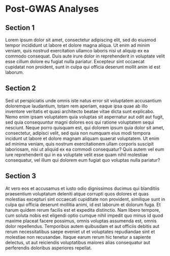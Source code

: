 # Post-GWAS Analyses

## Section 1
Lorem ipsum dolor sit amet, consectetur adipiscing elit, sed do eiusmod tempor incididunt ut labore et dolore magna aliqua. Ut enim ad minim veniam, quis nostrud exercitation ullamco laboris nisi ut aliquip ex ea commodo consequat. Duis aute irure dolor in reprehenderit in voluptate velit esse cillum dolore eu fugiat nulla pariatur. Excepteur sint occaecat cupidatat non proident, sunt in culpa qui officia deserunt mollit anim id est laborum.


## Section 2

Sed ut perspiciatis unde omnis iste natus error sit voluptatem accusantium doloremque laudantium, totam rem aperiam, eaque ipsa quae ab illo inventore veritatis et quasi architecto beatae vitae dicta sunt explicabo. Nemo enim ipsam voluptatem quia voluptas sit aspernatur aut odit aut fugit, sed quia consequuntur magni dolores eos qui ratione voluptatem sequi nesciunt. Neque porro quisquam est, qui dolorem ipsum quia dolor sit amet, consectetur, adipisci velit, sed quia non numquam eius modi tempora incidunt ut labore et dolore magnam aliquam quaerat voluptatem. Ut enim ad minima veniam, quis nostrum exercitationem ullam corporis suscipit laboriosam, nisi ut aliquid ex ea commodi consequatur? Quis autem vel eum iure reprehenderit qui in ea voluptate velit esse quam nihil molestiae consequatur, vel illum qui dolorem eum fugiat quo voluptas nulla pariatur?

## Section 3

At vero eos et accusamus et iusto odio dignissimos ducimus qui blanditiis praesentium voluptatum deleniti atque corrupti quos dolores et quas molestias excepturi sint occaecati cupiditate non provident, similique sunt in culpa qui officia deserunt mollitia animi, id est laborum et dolorum fuga. Et harum quidem rerum facilis est et expedita distinctio. Nam libero tempore, cum soluta nobis est eligendi optio cumque nihil impedit quo minus id quod maxime placeat facere possimus, omnis voluptas assumenda est, omnis dolor repellendus. Temporibus autem quibusdam et aut officiis debitis aut rerum necessitatibus saepe eveniet ut et voluptates repudiandae sint et molestiae non recusandae. Itaque earum rerum hic tenetur a sapiente delectus, ut aut reiciendis voluptatibus maiores alias consequatur aut perferendis doloribus asperiores repellat.
